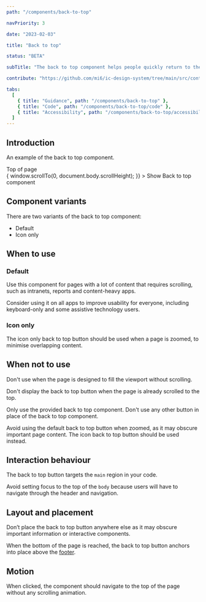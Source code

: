 ```yaml
---
path: "/components/back-to-top"

navPriority: 3

date: "2023-02-03"

title: "Back to top"

status: "BETA"

subTitle: "The back to top component helps people quickly return to the top of a long page."

contribute: "https://github.com/mi6/ic-design-system/tree/main/src/content/structured/components/back-to-top"

tabs:
  [
    { title: "Guidance", path: "/components/back-to-top" },
    { title: "Code", path: "/components/back-to-top/code" },
    { title: "Accessibility", path: "/components/back-to-top/accessibility" },
  ]
---
```



## Introduction

An example of the back to top component.

<div id="scroll-to-target" style={{ position: "absolute", top: "-50px" }}>
  <IcTypography>Top of page</IcTypography>
</div>

<ComponentPreview>
  <IcButton
    onClick={() => {
      window.scrollTo(0, document.body.scrollHeight);
    }}
  >
    Show Back to top component
  </IcButton>
</ComponentPreview>

## Component variants

There are two variants of the back to top component:

- Default
- Icon only

## When to use

### Default

Use this component for pages with a lot of content that requires scrolling, such as intranets, reports and content-heavy apps.

Consider using it on all apps to improve usability for everyone, including keyboard-only and some assistive technology users.

<DoDontCaution
  imageSrc={backToTopFig1}
  imageAlt="An example page that is scrolled half way down and showing an overlaid back to top button in the bottom right-hand side."
  state="good"
  caption="Display the back to top button when a page has been scrolled."
/>

### Icon only

The icon only back to top button should be used when a page is zoomed, to minimise overlapping content.

<DoDontCaution
  imageSrc={backToTopFig6}
  imageAlt="An example page that is scrolled halfway down and zoomed in, with an icon variant back to top button in the bottom right corner."
  state="good"
  caption="Use the icon only variant when zoomed to reduce overlapping content."
/>

## When not to use

Don't use when the page is designed to fill the viewport without scrolling.

Don't display the back to top button when the page is already scrolled to the top.

<DoDontCaution
  imageSrc={backToTopFig2}
  imageAlt="An example page that fits within the viewport without scrolling. A back to top button is overlaid in the bottom right-hand side."
  state="bad"
  caption="Don’t show a back to top button when the page does not require scrolling, or is already scrolled to the top of the page."
/>

Only use the provided back to top component. Don't use any other button in place of the back to top component.

<DoDontCaution
  imageSrc={backToTopFig3}
  imageAlt="An example page that is scrolled half way down and displays a primary button reading ‘Back to top’ in the bottom right corner instead of the back to top component."
  state="bad"
  caption="Don’t use any other component for providing back to top functionality. Use the back to top button."
/>

Avoid using the default back to top button when zoomed, as it may obscure important page content. The icon back to top button should be used instead.

<DoDontCaution
  imageSrc={backToTopFig7}
  imageAlt="An example page that is scrolled halfway down and zoomed in, with a default variant back to top button in the bottom right corner that obscures some of the text on the page."
  state="caution"
  caption="Avoid using the default variant where it may obscure important page content."
/>

## Interaction behaviour

The back to top button targets the `main` region in your code.

Avoid setting focus to the top of the `body` because users will have to navigate through the header and navigation.

## Layout and placement

Don’t place the back to top button anywhere else as it may obscure important information or interactive components.

<DoDontCaution
  imageSrc={backToTopFig4}
  imageAlt="An example page that is scrolled halfway that shows a back to top button overlaid in the bottom left-hand corner of the screen. The button obscures a list of filters that appear behind it."
  state="bad"
  caption="Don’t show the back to top button anywhere other than the right-hand side as it may obscure other content.  "
/>

When the bottom of the page is reached, the back to top button anchors into place above the [footer](/components/footer).

<DoDontCaution
  imageSrc={backToTopFig5}
  imageAlt="An example page that is scrolled all the way to the bottom showing a footer component with the back to top button positioned above it."
  state="good"
  caption="The back to top button anchors above the footer when scrolled to the bottom of the page."
/>

## Motion

When clicked, the component should navigate to the top of the page without any scrolling animation.
